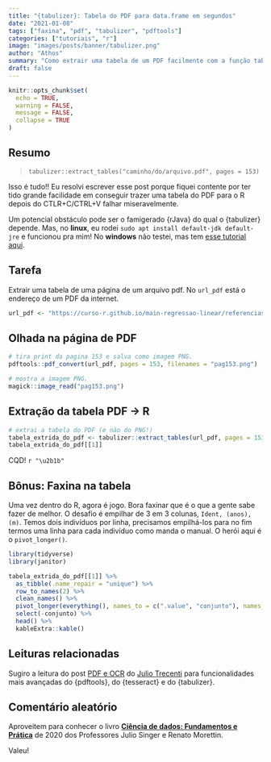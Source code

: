 ```yaml
---
title: "{tabulizer}: Tabela do PDF para data.frame em segundos"
date: "2021-01-08"
tags: ["faxina", "pdf", "tabulizer", "pdftools"]
categories: ["tutoriais", "r"]
image: "images/posts/banner/tabulizer.png"
author: "Athos"
summary: "Como extrair uma tabela de um PDF facilmente com a função tabulizer::extract_tables()"
draft: false
---
```


```r
knitr::opts_chunk$set(
  echo = TRUE,
  warning = FALSE, 
  message = FALSE, 
  collapse = TRUE
)
```


## Resumo

> `tabulizer::extract_tables("caminho/do/arquivo.pdf", pages = 153)`

Isso é tudo!! Eu resolvi escrever esse post porque fiquei contente por ter tido grande facilidade em conseguir trazer uma tabela do PDF para o R depois do CTLR+C/CTRL+V falhar miseravelmente.

Um potencial obstáculo pode ser o famigerado {rJava} do qual o {tabulizer} depende. Mas, no **linux**, eu rodei `sudo apt install default-jdk default-jre` e funcionou pra mim! No **windows** não testei, mas tem [esse tutorial aqui](https://mauriciogeneroso.medium.com/configurando-java-1-instala%C3%A7%C3%A3o-do-jre-e-do-jdk-no-windows-38cacace0377).

## Tarefa

Extrair uma tabela de uma página de um arquivo pdf. No `url_pdf` está o endereço de um PDF da internet.

```r
url_pdf <- "https://curso-r.github.io/main-regressao-linear/referencias/Ci%C3%AAncia%20de%20Dados.%20Fundamentos%20e%20Aplica%C3%A7%C3%B5es.%20Vers%C3%A3o%20parcial%20preliminar.%20maio%20Pedro%20A.%20Morettin%20Julio%20M.%20Singer.pdf"
```

## Olhada na página de PDF

```r
# tira print da pagina 153 e salva como imagem PNG.
pdftools::pdf_convert(url_pdf, pages = 153, filenames = "pag153.png")

# mostra a imagem PNG.
magick::image_read("pag153.png")
```

## Extração da tabela PDF -> R

```r
# extrai a tabela do PDF (e não do PNG!)
tabela_extrida_do_pdf <- tabulizer::extract_tables(url_pdf, pages = 153)
tabela_extrida_do_pdf[[1]]
```

CQD! `r "\u2b1b"`

## Bônus: Faxina na tabela

Uma vez dentro do R, agora é jogo. Bora faxinar que é o que a gente sabe fazer de melhor. O desafio é empilhar de 3 em 3 colunas, `Ident, (anos), (m)`. Temos dois indivíduos por linha, precisamos empilhá-los para no fim termos uma linha para cada indivíduo como manda o manual. O herói aqui é o `pivot_longer()`.


```r
library(tidyverse)
library(janitor)

tabela_extrida_do_pdf[[1]] %>%
  as_tibble(.name_repair = "unique") %>%
  row_to_names(2) %>%
  clean_names() %>%
  pivot_longer(everything(), names_to = c(".value", "conjunto"), names_sep = "_") %>%
  select(-conjunto) %>%
  head() %>%
  kableExtra::kable()
```


## Leituras relacionadas

Sugiro a leitura do post [PDF e OCR](https://www.curso-r.com/blog/2017-05-27-ocr/) do [Julio Trecenti]() para funcionalidades mais avançadas do {pdftools}, do {tesseract} e do {tabulizer}.

## Comentário aleatório

Aproveitem para conhecer o livro [**Ciência de dados: Fundamentos e Prática**](https://docplayer.com.br/156868089-Ciencia-de-dados-fundamentos-e-aplicacoes-versao-parcial-preliminar-maio-pedro-a-morettin-julio-m-singer.html) de 2020 dos Professores Julio Singer e Renato Morettin.

Valeu!
